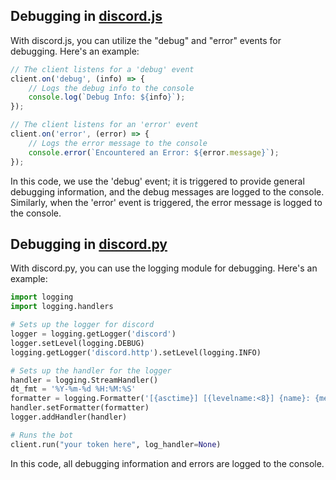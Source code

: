 ## Debugging in [**discord.js**](https://old.discordjs.dev/#/docs/discord.js/14.14.1/class/Client?scrollTo=e-debug)

With discord.js, you can utilize the "debug" and "error" events for debugging. Here's an example:

```js
// The client listens for a 'debug' event
client.on('debug', (info) => {
    // Logs the debug info to the console
    console.log(`Debug Info: ${info}`);
});

// The client listens for an 'error' event
client.on('error', (error) => {
    // Logs the error message to the console
    console.error(`Encountered an Error: ${error.message}`);
});
```

In this code, we use the 'debug' event; it is triggered to provide general debugging information, and the debug messages are logged to the console. Similarly, when the 'error' event is triggered, the error message is logged to the console.

## Debugging in [**discord.py**](https://discordpy.readthedocs.io/en/stable/logging.html?highlight=debug)

With discord.py, you can use the logging module for debugging. Here's an example:

```py
import logging
import logging.handlers

# Sets up the logger for discord
logger = logging.getLogger('discord')
logger.setLevel(logging.DEBUG)
logging.getLogger('discord.http').setLevel(logging.INFO)

# Sets up the handler for the logger
handler = logging.StreamHandler()
dt_fmt = '%Y-%m-%d %H:%M:%S'
formatter = logging.Formatter('[{asctime}] [{levelname:<8}] {name}: {message}', dt_fmt, style='{')
handler.setFormatter(formatter)
logger.addHandler(handler)

# Runs the bot
client.run("your token here", log_handler=None)
```

In this code, all debugging information and errors are logged to the console.
